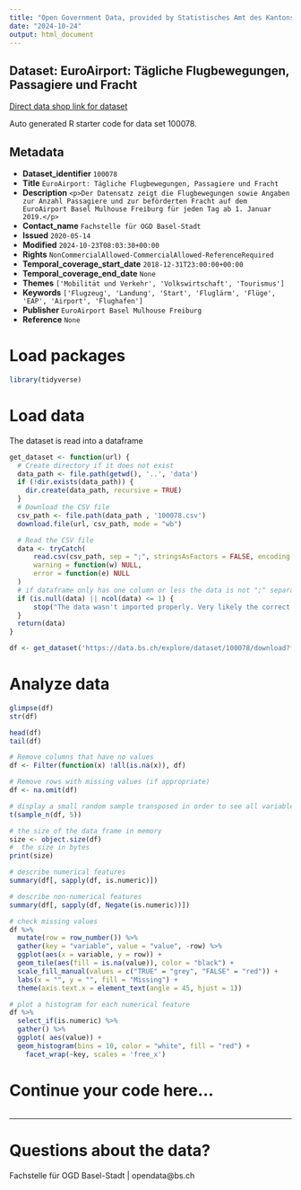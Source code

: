 ```yaml
---
title: "Open Government Data, provided by Statistisches Amt des Kantons Basel-Stadt - Fachstelle OGD"
date: "2024-10-24"
output: html_document
---
```


## Dataset: EuroAirport: Tägliche Flugbewegungen, Passagiere und Fracht

[Direct data shop link for dataset](https://data.bs.ch/explore/dataset/100078)

Auto generated R starter code for data set 100078.

## Metadata

- **Dataset_identifier** `100078`
- **Title** `EuroAirport: Tägliche Flugbewegungen, Passagiere und Fracht`
- **Description** `<p>Der Datensatz zeigt die Flugbewegungen sowie Angaben zur Anzahl Passagiere und zur beförderten Fracht auf dem EuroAirport Basel Mulhouse Freiburg für jeden Tag ab 1. Januar 2019.</p>`
- **Contact_name** `Fachstelle für OGD Basel-Stadt`
- **Issued** `2020-05-14`
- **Modified** `2024-10-23T08:03:30+00:00`
- **Rights** `NonCommercialAllowed-CommercialAllowed-ReferenceRequired`
- **Temporal_coverage_start_date** `2018-12-31T23:00:00+00:00`
- **Temporal_coverage_end_date** `None`
- **Themes** `['Mobilität und Verkehr', 'Volkswirtschaft', 'Tourismus']`
- **Keywords** `['Flugzeug', 'Landung', 'Start', 'Fluglärm', 'Flüge', 'EAP', 'Airport', 'Flughafen']`
- **Publisher** `EuroAirport Basel Mulhouse Freiburg`
- **Reference** `None`


# Load packages

```r

library(tidyverse)
```

# Load data

The dataset is read into a dataframe

```r
get_dataset <- function(url) {
  # Create directory if it does not exist
  data_path <- file.path(getwd(), '..', 'data')
  if (!dir.exists(data_path)) {
    dir.create(data_path, recursive = TRUE)
  }
  # Download the CSV file
  csv_path <- file.path(data_path , '100078.csv')
  download.file(url, csv_path, mode = "wb")

  # Read the CSV file
  data <- tryCatch(
      read.csv(csv_path, sep = ";", stringsAsFactors = FALSE, encoding = "UTF-8"),
      warning = function(w) NULL,
      error = function(e) NULL
  )
  # if dataframe only has one column or less the data is not ";" separated
  if (is.null(data) || ncol(data) <= 1) {
      stop("The data wasn't imported properly. Very likely the correct separator couldn't be found.\nPlease check the dataset manually and adjust the code.")
  }
  return(data)
}
```

```r

df <- get_dataset('https://data.bs.ch/explore/dataset/100078/download?format=csv&timezone=Europe%2FZurich')

```

# Analyze data

```r

glimpse(df)
str(df)

head(df)
tail(df)

```

```r
# Remove columns that have no values
df <- Filter(function(x) !all(is.na(x)), df)

# Remove rows with missing values (if appropriate)
df <- na.omit(df)
```

```r
# display a small random sample transposed in order to see all variables
t(sample_n(df, 5))
```

```r
# the size of the data frame in memory
size <- object.size(df)
#  the size in bytes
print(size)
```

```r
# describe numerical features
summary(df[, sapply(df, is.numeric)])
```

```r
# describe non-numerical features
summary(df[, sapply(df, Negate(is.numeric))])
```

```r
# check missing values
df %>%
  mutate(row = row_number()) %>%
  gather(key = "variable", value = "value", -row) %>%
  ggplot(aes(x = variable, y = row)) +
  geom_tile(aes(fill = is.na(value)), color = "black") +
  scale_fill_manual(values = c("TRUE" = "grey", "FALSE" = "red")) +
  labs(x = "", y = "", fill = "Missing") +
  theme(axis.text.x = element_text(angle = 45, hjust = 1))
```

```r
# plot a histogram for each numerical feature
df %>%
  select_if(is.numeric) %>%
  gather() %>%
  ggplot( aes(value)) +
  geom_histogram(bins = 10, color = "white", fill = "red") +
    facet_wrap(~key, scales = 'free_x')
```

# Continue your code here...

```r

```
------------------------------------------------------------------------

# Questions about the data?

Fachstelle für OGD Basel-Stadt | opendata@bs.ch
